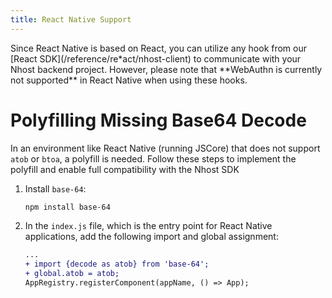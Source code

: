 ```yaml
---
title: React Native Support
---
```


<Note>
  Since React Native is based on React, you can utilize any hook from our [React
  SDK](/reference/re*act/nhost-client) to communicate with your Nhost backend project. However,
  please note that **WebAuthn is currently not supported** in React Native when using these hooks.
</Note>

# Polyfilling Missing Base64 Decode

In an environment like React Native (running JSCore) that does not support `atob` or `btoa`, a polyfill is needed. Follow these steps to implement the polyfill and enable full compatibility with the Nhost SDK

1. Install `base-64`:

   ```sh
   npm install base-64
   ```

2. In the `index.js` file, which is the entry point for React Native applications, add the following import and global assignment:

   ```diff
   ...
   + import {decode as atob} from 'base-64';
   + global.atob = atob;
   AppRegistry.registerComponent(appName, () => App);
   ```
